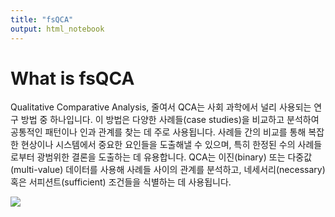 ```yaml
---
title: "fsQCA"
output: html_notebook
---
```


# What is fsQCA

Qualitative Comparative Analysis, 줄여서 QCA는 사회 과학에서 널리 사용되는 연구 방법 중 하나입니다. 이 방법은 다양한 사례들(case studies)을 비교하고 분석하여 공통적인 패턴이나 인과 관계를 찾는 데 주로 사용됩니다. 사례들 간의 비교를 통해 복잡한 현상이나 시스템에서 중요한 요인들을 도출해낼 수 있으며, 특히 한정된 수의 사례들로부터 광범위한 결론을 도출하는 데 유용합니다. QCA는 이진(binary) 또는 다중값(multi-value) 데이터를 사용해 사례들 사이의 관계를 분석하고, 네세서리(necessary) 혹은 서피션트(sufficient) 조건들을 식별하는 데 사용됩니다.

<img src="./fsqca001.png">

